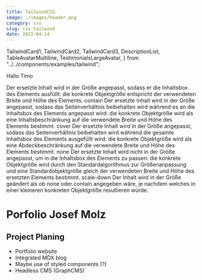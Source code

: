 ```yaml
---
title: TailwindCSS
image: ./images/header.png
category: css
slug: css-tailwind
date: 2021-04-14
---
```


  TailwindCard1,
  TailwindCard2,
  TailwindCard3,
  DescriptionList,
  TableAvatarMultiline,
  TestimonialsLargeAvatar,
} from "../../components/examples/tailwind";

<!-- className "mdx-body" -->

Hallo Timo

Der ersetzte Inhalt wird in der Größe angepasst, sodass er die Inhaltsbox des Elements ausfüllt: die konkrete Objektgröße entspricht der verwendeten Breite und Höhe des Elements.
contain
Der ersetzte Inhalt wird in der Größe angepasst, sodass das Seitenverhältnis beibehalten wird während es an die Inhaltsbox des Elements angepasst wird: die konkrete Objektgröße wird als eine Inhaltsbeschränkung auf die verwendete Breite und Höhe des Elements bestimmt.
cover
Der ersetzte Inhalt wird in der Größe angepasst, sodass das Seitenverhältnis beibehalten wird während die gesamte Inhaltsbox des Elements ausgefüllt wird: die konkrete Objektgröße wird als eine Abdeckbeschränkung auf die verwendete Breite und Höhe des Elements bestimmt.
none
Der ersetzte Inhalt wird nicht in der Größe angepasst, um in die Inhaltsbox des Elements zu passen: die konkrete Objektgröße wird durch den Standardalgorithmus zur Größenanpassung und eine Standardobjektgröße gleich der verwendeten Breite und Höhe des ersetzten Elements bestimmt.
scale-down
Der Inhalt wird in der Größe geändert als ob none oder contain angegeben wäre, je nachdem welches in einer kleineren konkreten Objektgröße resultieren würde.

<div className="space-y-5">

<TailwindCard1 />

<TailwindCard2 />

<TailwindCard3 />

<DescriptionList />

<TableAvatarMultiline />

<TestimonialsLargeAvatar />

# Porfolio Josef Molz

## Project Planing

- Portfolio website
- Integrated MDX blog
- Maybe use of styled components (?)
- Headless CMS (GraphCMS)

</div>
